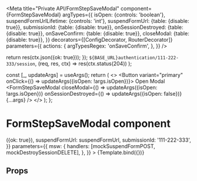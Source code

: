 


<Meta
  title="Private API/FormStepSaveModal"
  component={FormStepSaveModal}
  argTypes={{
    isOpen: {controls: 'boolean'},
    suspendFormUrlLifetime: {controls: 'int'},
    suspendFormUrl: {table: {disable: true}},
    submissionId: {table: {disable: true}},
    onSessionDestroyed: {table: {disable: true}},
    onSaveConfirm: {table: {disable: true}},
    closeModal: {table: {disable: true}},
  }}
  decorators={[ConfigDecorator, RouterDecorator]}
  parameters={{
    actions: {
      argTypesRegex: 'onSaveConfirm',
    },
  }}
/>

[//]: # ' Code related to mocking the calls made when saving the form '

  return res(ctx.json({ok: true}));
});
  `${BASE_URL}authentication/111-222-333/session`,
  (req, res, ctx) => res(ctx.status(204))
);

  const [_, updateArgs] = useArgs();
  return (
    <>
      <Button variant="primary" onClick={() => updateArgs({isOpen: !args.isOpen})}>
        Open Modal
      </Button>
      <FormStepSaveModal
        closeModal={() => updateArgs({isOpen: !args.isOpen})}
        onSessionDestroyed={() => updateArgs({isOpen: false})}
        {...args}
      />
    </>
  );
};

# FormStepSaveModal component

<Canvas>
  <Story
    name="Default"
    args={{
      isOpen: false,
      suspendFormUrlLifetime: 7,
      onSaveConfirm: () => ({ok: true}),
      suspendFormUrl: suspendFormUrl,
      submissionId: '111-222-333',
    }}
    parameters={{
      msw: {
        handlers: [mockSuspendFormPOST, mockDestroySessionDELETE],
      },
    }}
  >
    {Template.bind({})}
  </Story>
</Canvas>

## Props

<ArgsTable of={FormStepSaveModal} />
